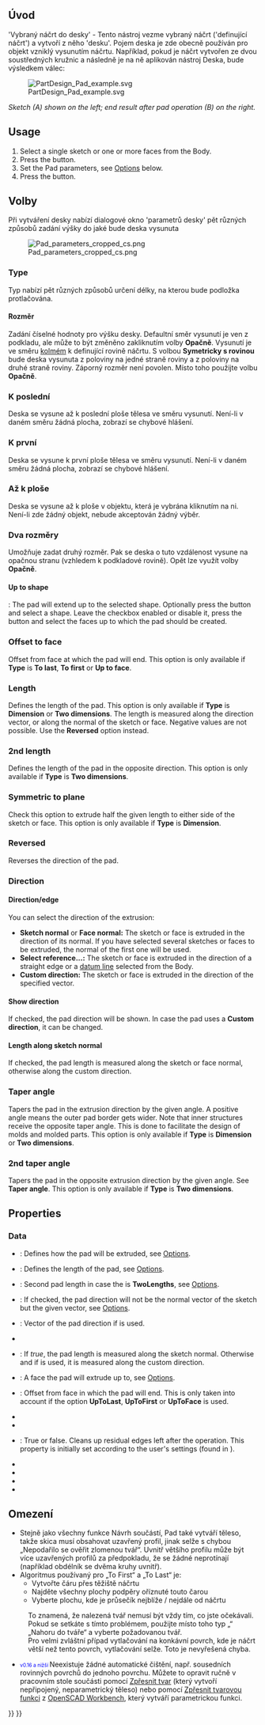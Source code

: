 <languages/>

<div class="mw-translate-fuzzy">
{{Docnav/cs
|[[PartDesign Clone/cs|Create a clone]]
|[[PartDesign_Revolution/cs|Revolution]]
|[[PartDesign_Workbench/cs|PartDesign]]
|IconL=PartDesign Clone.png
|IconC=Workbench_PartDesign.svg
|IconR=PartDesign_Revolution.png
}}
</div>

<div class="mw-translate-fuzzy">
{{GuiCommand/cs
|Name=PartDesign_Pad
|Name/cs=Návrh dílu Deska
|Workbenches=[[PartDesign Workbench/cs|Návrh dílu]]
|MenuLocation=Návrh dílu → Deska
}}
</div>

<span id="Description"></span>
==Úvod==

<div class="mw-translate-fuzzy">
'Vybraný náčrt do desky' - Tento nástroj vezme vybraný náčrt ('definující náčrt') a vytvoří z něho 'desku'.
Pojem deska je zde obecně používán pro objekt vzniklý vysunutím náčrtu. Například, pokud je náčrt vytvořen ze dvou soustředných kružnic a následně je na ně aplikován nástroj Deska, bude výsledkem válec:
</div>

[[File:PartDesign Pad example.svg|none]]

''Sketch (A) shown on the left; end result after pad operation (B) on the right.''

==Usage==

# Select a single sketch or one or more faces from the Body.
# Press the {{Button|[[Image:PartDesign_Pad.svg|16px]] [[PartDesign_Pad|Pad]]}} button.
# Set the Pad parameters, see [[#Options|Options]] below.
# Press the {{Button|OK}} button.

<span id="Options"></span>
==Volby==

<div class="mw-translate-fuzzy">
Při vytváření desky nabízí dialogové okno 'parametrů desky' pět různých způsobů zadání výšky do jaké bude deska vysunuta
</div>

<div class="mw-translate-fuzzy">
[[Image:Pad_parameters_cropped_cs.png|frame|left]]
</div>

===Type===

<div class="mw-translate-fuzzy">
Typ nabízí pět různých způsobů určení délky, na kterou bude podložka protlačována.
</div>

<span id="Dimension"></span>
====Rozměr====

<div class="mw-translate-fuzzy">
Zadání číselné hodnoty pro výšku desky. Defaultní směr vysunutí je ven z podkladu, ale může to být změněno zakliknutím volby '''Opačně'''. Vysunutí je ve směru [http://en.wikipedia.org/wiki/Surface_normal kolmém] k definující rovině náčrtu.
S volbou '''Symetricky s rovinou''' bude deska vysunuta z poloviny na jedné straně roviny a z poloviny na druhé straně roviny.
Záporný rozměr není povolen. Místo toho použijte volbu '''Opačně'''.
</div>

<span id="To_last"></span>
===K poslední===

<div class="mw-translate-fuzzy">
Deska se vysune až k poslední ploše tělesa ve směru vysunutí. Není-li v daném směru žádná plocha, zobrazí se chybové hlášení.
</div>

<span id="To_first"></span>
===K první===

<div class="mw-translate-fuzzy">
Deska se vysune k první ploše tělesa ve směru vysunutí. Není-li v daném směru žádná plocha, zobrazí se chybové hlášení.
</div>

<span id="Up_to_face"></span>
===Až k ploše===

<div class="mw-translate-fuzzy">
Deska se vysune až k ploše v objektu, která je vybrána kliknutím na ni. Není-li zde žádný objekt, nebude akceptován žádný výběr.
</div>

<span id="Two_dimensions"></span>
===Dva rozměry===

<div class="mw-translate-fuzzy">
Umožňuje zadat druhý rozměr. Pak se deska o tuto vzdálenost vysune na opačnou stranu (vzhledem k podkladové rovině). Opět lze využít volby '''Opačně'''.
</div>

====Up to shape====

{{Version|1.0}}: The pad will extend up to the selected shape. Optionally press the {{Button|Select shape}} button and select a shape. Leave the {{Button|Select all faces}} checkbox enabled or disable it, press the {{Button|Select faces}} button and select the faces up to which the pad should be created.

=== Offset to face ===

Offset from face at which the pad will end. This option is only available if '''Type''' is '''To last''', '''To first''' or '''Up to face'''.

===Length===

Defines the length of the pad. This option is only available if '''Type''' is '''Dimension''' or '''Two dimensions'''. The length is measured along the direction vector, or along the normal of the sketch or face. Negative values are not possible. Use the '''Reversed''' option instead.

=== 2nd length ===

Defines the length of the pad in the opposite direction. This option is only available if '''Type''' is '''Two dimensions'''.

=== Symmetric to plane ===

Check this option to extrude half the given length to either side of the sketch or face. This option is only available if '''Type''' is '''Dimension'''.

=== Reversed ===

Reverses the direction of the pad.

===Direction===

==== Direction/edge ====

You can select the direction of the extrusion:

* '''Sketch normal''' or '''Face normal:''' The sketch or face is extruded in the direction of its normal. If you have selected several sketches or faces to be extruded, the normal of the first one will be used.
* '''Select reference...:''' The sketch or face is extruded in the direction of a straight edge or a [[PartDesign_Line|datum line]] selected from the Body.
* '''Custom direction:''' The sketch or face is extruded in the direction of the specified vector.

==== Show direction ==== 

If checked, the pad direction will be shown. In case the pad uses a '''Custom direction''', it can be changed.

==== Length along sketch normal ====

If checked, the pad length is measured along the sketch or face normal, otherwise along the custom direction.

=== Taper angle ===

Tapers the pad in the extrusion direction by the given angle. A positive angle means the outer pad border gets wider. Note that inner structures receive the opposite taper angle. This is done to facilitate the design of molds and molded parts. This option is only available if '''Type''' is '''Dimension''' or '''Two dimensions'''.

=== 2nd taper angle ===

Tapers the pad in the opposite extrusion direction by the given angle. See '''Taper angle'''. This option is only available if '''Type''' is '''Two dimensions'''.

==Properties==

===Data===

{{TitleProperty|Pad}}

* {{PropertyData|Type|Enumeration}}: Defines how the pad will be extruded, see [[#Options|Options]].
* {{PropertyData|Length|Length}}: Defines the length of the pad, see [[#Options|Options]].
* {{PropertyData|Length2|Length}}: Second pad length in case the {{PropertyData|Type}} is '''TwoLengths''', see [[#Options|Options]].
* {{PropertyData|Use Custom Vector|Bool}}: If checked, the pad direction will not be the normal vector of the sketch but the given vector, see [[#Options|Options]].
* {{PropertyData|Direction|Vector}}: Vector of the pad direction if {{PropertyData|Use Custom Vector}} is used.
* {{PropertyData|Reference Axis|LinkSub}}
* {{PropertyData|Along Sketch Normal|Bool}}: If ''true'', the pad length is measured along the sketch normal. Otherwise and if {{PropertyData|Use Custom Vector}} is used, it is measured along the custom direction.
* {{PropertyData|Up To Face|LinkSub}}: A face the pad will extrude up to, see [[#Options|Options]].
* {{PropertyData|Offset|Length}}: Offset from face in which the pad will end. This is only taken into account if the {{PropertyData|Type}} option '''UpToLast''', '''UpToFirst''' or '''UpToFace''' is used.
* {{PropertyData|Taper Angle|Angle}}
* {{PropertyData|Taper Angle2|Angle}}

{{TitleProperty|Part Design}}

* {{PropertyData|Refine|Bool}}: True or false. Cleans up residual edges left after the operation. This property is initially set according to the user's settings (found in {{MenuCommand|Preferences → Part Design → General → Model settings}}).

{{TitleProperty|Sketch Based}}

* {{PropertyData|Profile|LinkSub}}
* {{PropertyData|Midplane|Bool}}
* {{PropertyData|Reversed|Bool}}
* {{PropertyData|Allow Multi Face|Bool}}

<span id="Limitations"></span>
==Omezení==

<div class="mw-translate-fuzzy">
* Stejně jako všechny funkce Návrh součástí, Pad také vytváří těleso, takže skica musí obsahovat uzavřený profil, jinak selže s chybou „Nepodařilo se ověřit zlomenou tvář“. Uvnitř většího profilu může být více uzavřených profilů za předpokladu, že se žádné neprotínají (například obdélník se dvěma kruhy uvnitř).
* Algoritmus používaný pro „To First“ a „To Last“ je:
** Vytvořte čáru přes těžiště náčrtu
** Najděte všechny plochy podpěry oříznuté touto čarou
** Vyberte plochu, kde je průsečík nejblíže / nejdále od náčrtu
: To znamená, že nalezená tvář nemusí být vždy tím, co jste očekávali. Pokud se setkáte s tímto problémem, použijte místo toho typ „“ „Nahoru do tváře“ a vyberte požadovanou tvář.
: Pro velmi zvláštní případ vytlačování na konkávní povrch, kde je náčrt větší než tento povrch, vytlačování selže. Toto je nevyřešená chyba.
* <span style = "font-size: x-small; color: blue;"> v0.16 a nižší </span> Neexistuje žádné automatické čištění, např. sousedních rovinných povrchů do jednoho povrchu. Můžete to opravit ručně v pracovním stole součásti pomocí [[Part RefineShape/cs| Zpřesnit tvar]] (který vytvoří nepřipojený, neparametrický těleso) nebo pomocí [[OpenSCAD RefineShapeFeature/cs|Zpřesnit tvarovou funkci]] z [[OpenSCAD Workbench/cs|OpenSCAD Workbench]], který vytváří parametrickou funkci.
</div>


<div class="mw-translate-fuzzy">
{{Docnav/cs
|[[PartDesign Clone/cs|Create a clone]]
|[[PartDesign_Revolution/cs|Revolution]]
|[[PartDesign_Workbench/cs|PartDesign]]
|IconL=PartDesign Clone.png
|IconC=Workbench_PartDesign.svg
|IconR=PartDesign_Revolution.png
}}
</div>

{{PartDesign Tools navi{{#translation:}}}}
{{Userdocnavi{{#translation:}}}}